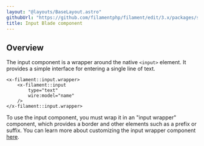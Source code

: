 ```yaml
---
layout: "@layouts/BaseLayout.astro"
githubUrl: "https://github.com/filamentphp/filament/edit/3.x/packages/support/docs/09-blade-components/02-input.md"
title: Input Blade component
---
```


## Overview

The input component is a wrapper around the native `<input>` element. It provides a simple interface for entering a single line of text.

```blade
<x-filament::input.wrapper>
    <x-filament::input
        type="text"
        wire:model="name"
    />
</x-filament::input.wrapper>
```

To use the input component, you must wrap it in an "input wrapper" component, which provides a border and other elements such as a prefix or suffix. You can learn more about customizing the input wrapper component [here](input-wrapper).
